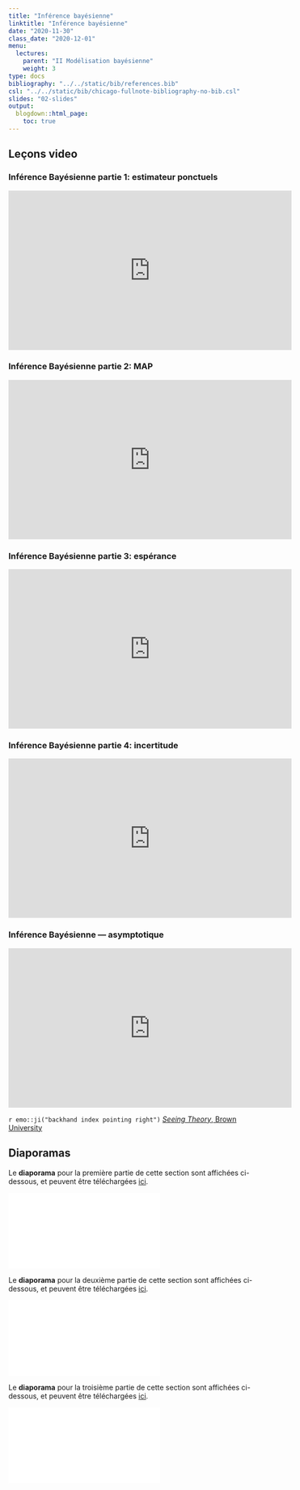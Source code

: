 ```yaml
---
title: "Inférence bayésienne"
linktitle: "Inférence bayésienne"
date: "2020-11-30"
class_date: "2020-12-01"
menu:
  lectures:
    parent: "II Modélisation bayésienne"
    weight: 3
type: docs
bibliography: "../../static/bib/references.bib"
csl: "../../static/bib/chicago-fullnote-bibliography-no-bib.csl"
slides: "02-slides"
output:
  blogdown::html_page:
    toc: true
---
```


## Leçons video


### Inférence Bayésienne partie 1: estimateur ponctuels
<iframe width="560" height="315" src="https://www.youtube.com/embed/jYhctgHLs9A" frameborder="0" allow="accelerometer; autoplay; encrypted-media; gyroscope; picture-in-picture" allowfullscreen></iframe>

### Inférence Bayésienne partie 2: MAP
<iframe width="560" height="315" src="https://www.youtube.com/embed/K8SDbqXAsb8" frameborder="0" allow="accelerometer; autoplay; encrypted-media; gyroscope; picture-in-picture" allowfullscreen></iframe>

### Inférence Bayésienne partie 3: espérance
<iframe width="560" height="315" src="https://www.youtube.com/embed/7u5KokmXOHE" frameborder="0" allow="accelerometer; autoplay; encrypted-media; gyroscope; picture-in-picture" allowfullscreen></iframe>

### Inférence Bayésienne partie 4: incertitude
<iframe width="560" height="315" src="https://www.youtube.com/embed/4E7p5T4rLKM" frameborder="0" allow="accelerometer; autoplay; encrypted-media; gyroscope; picture-in-picture" allowfullscreen></iframe>


### Inférence Bayésienne --- asymptotique
<iframe width="560" height="315" src="https://www.youtube.com/embed/RdhyuOl17OM" frameborder="0" allow="accelerometer; autoplay; encrypted-media; gyroscope; picture-in-picture" allowfullscreen></iframe>

`r emo::ji("backhand index pointing right")` [*Seeing Theory*, Brown University](http://students.brown.edu/seeing-theory/bayesian-inference/index.html\#section3)

## Diaporamas

Le **diaporama** pour la première partie de cette section sont affichées ci-dessous, et peuvent être téléchargées [ici](/slides/slidesInference.pdf).

<html>
<body>
  <object data="/slides/slidesInference.pdf##view=fit" type="application/pdf" width="420" height="237">
        <embed src="/slides/slidesInference.pdf##view=fit" type="application/pdf"/>
  </object>
</body>
</html>

Le **diaporama** pour la deuxième partie de cette section sont affichées ci-dessous, et peuvent être téléchargées [ici](/slides/slidesUncertainty.pdf).

<html>
<body>
  <object data="/slides/slidesUncertainty.pdf##view=fit" type="application/pdf" width="420" height="237">
        <embed src="/slides/slidesUncertainty.pdf##view=fit" type="application/pdf"/>
  </object>
</body>
</html>

Le **diaporama** pour la troisième partie de cette section sont affichées ci-dessous, et peuvent être téléchargées [ici](/slides/slidesAsymptotics.pdf).

<html>
<body>
  <object data="/slides/slidesAsymptotics.pdf##view=fit" type="application/pdf" width="420" height="237">
        <embed src="/slides/slidesAsymptotics.pdf##view=fit" type="application/pdf"/>
  </object>
</body>
</html>
